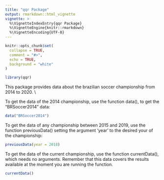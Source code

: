 ```yaml
---
title: "qqr Package"
output: rmarkdown::html_vignette
vignette: >
  %\VignetteIndexEntry{qqr Package}
  %\VignetteEngine{knitr::rmarkdown}
  %\VignetteEncoding{UTF-8}
---
```


```r
knitr::opts_chunk$set(
  collapse = TRUE,
  comment = "#>",
  echo = TRUE,
  background = "white"
)
```

```r
library(qqr)
```
This package provides data about the brazilian soccer championship from 2014 to 2020. \\

To get the data of the 2014 championship, use the function data(), to get the "BRSoccer2014" data:

```r
data("BRSoccer2014")
```

To get the data of any championship between 2015 and 2019, use the function previousData() setting the argument 'year' to the desired your of the championship:

```r
previousData(year = 2018)
```

To get the data of the current championship, use the function currentData(), which needs no arguments. Remember that this data covers the results available at the moment you are running the function.

```r
currentData()
```

